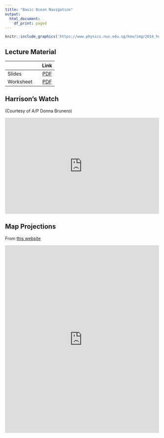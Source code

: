 ```yaml
---
title: "Basic Ocean Navigation"
output:
  html_document:
    df_print: paged
---
```


```r
knitr::include_graphics('https://www.physics.nus.edu.sg/how/img/2014_how_logo.png')
```


<!-- #### |GEH1013|Guest Lecture|11 October 2019|LT12| -->


## Lecture Material

|           | Link |
| --------- | :--: |
| Slides    | [PDF](https://www.physics.nus.edu.sg/how/piracy/2019_piracy_ws.pdf)  |
| Worksheet | [PDF](https://www.physics.nus.edu.sg/how/piracy/2019_piracy_slides.pdf)  |

## Harrison's Watch

(Courtesy of A/P Donna Brunero)

<iframe width="100%" height="315" src="https://www.youtube.com/embed/T-g27KS0yiY" frameborder="0" allowfullscreen></iframe>

## Map Projections

From [this website](https://www.jasondavies.com/maps/transition/)

<iframe width="100%" height="615" src="https://www.jasondavies.com/maps/transition" frameborder="0" allowfullscreen> </iframe>



